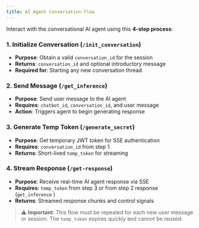 ```yaml
---
title: AI Agent Conversation Flow
---
```


Interact with the conversational AI agent using this **4-step process**:

### 1. **Initialize Conversation** (`/init_conversation`)

- **Purpose**: Obtain a valid `conversation_id` for the session
- **Returns**: `conversation_id` and optional introductory message
- **Required for**: Starting any new conversation thread

### 2. **Send Message** (`/get_inference`)

- **Purpose**: Send user message to the AI agent
- **Requires**: `chatbot_id`, `conversation_id`, and user message
- **Action**: Triggers agent to begin generating response

### 3. **Generate Temp Token** (`/generate_secret`)

- **Purpose**: Get temporary JWT token for SSE authentication
- **Requires**: `conversation_id` from step 1
- **Returns**: Short-lived `temp_token` for streaming

### 4. **Stream Response** (`/get-response`)

- **Purpose**: Receive real-time AI agent response via SSE
- **Requires**: `temp_token` from step 3 or from step 2 response (`get_inference` )
- **Returns**: Streamed response chunks and control signals

> **⚠️ Important**: This flow must be repeated for each new user message or session. The `temp_token` expires quickly and cannot be reused.
